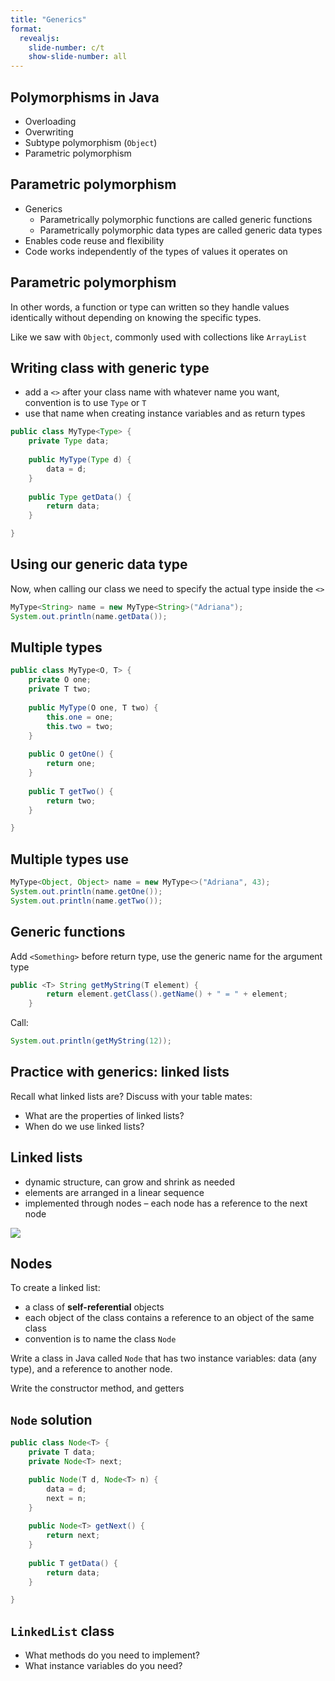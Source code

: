 ```yaml
---
title: "Generics"
format:
  revealjs:
    slide-number: c/t
    show-slide-number: all
---
```


## Polymorphisms in Java

* Overloading
* Overwriting
* Subtype polymorphism (`Object`)
* Parametric polymorphism


## Parametric polymorphism

* Generics
    * Parametrically polymorphic functions are called generic functions
    * Parametrically polymorphic data types are called generic data types
* Enables code reuse and flexibility
* Code works independently of the types of values it operates on

## Parametric polymorphism

In other words, a function or type can written so they handle values identically without depending on knowing the specific types.

Like we saw with `Object`, commonly used with collections like `ArrayList`

## Writing class with generic type

* add a `<>` after your class name with whatever name you want, convention is to use `Type` or `T`
* use that name when creating instance variables and as return types


```java
public class MyType<Type> {
	private Type data;
	
	public MyType(Type d) {
		data = d;
	}
	
	public Type getData() {
		return data;
	}

}
```

## Using our generic data type

Now, when calling our class we need to specify the actual type inside the `<>`

```java
MyType<String> name = new MyType<String>("Adriana");
System.out.println(name.getData());
```

## Multiple types

```java
public class MyType<O, T> {
	private O one;
	private T two;
	
	public MyType(O one, T two) {
		this.one = one;
		this.two = two;
	}
	
	public O getOne() {
		return one;
	}
	
	public T getTwo() {
		return two;
	}

}
```

## Multiple types use

```java
MyType<Object, Object> name = new MyType<>("Adriana", 43);
System.out.println(name.getOne());
System.out.println(name.getTwo());
```

## Generic functions

Add `<Something>` before return type, use the generic name for the 
argument type

```java
public <T> String getMyString(T element) {
		return element.getClass().getName() + " = " + element;
	}
```

Call:

```java
System.out.println(getMyString(12));
```

## Practice with generics: linked lists

Recall what linked lists are? Discuss with your table mates:

* What are the properties of linked lists?
* When do we use linked lists?

## Linked lists

* dynamic structure, can grow and shrink as needed  
* elements are arranged in a linear sequence 
* implemented through nodes -- each node has a reference to the next node

![](images/singly.png)

## Nodes

To create a linked list:

* a class of **self-referential** objects
* each object of the class contains a reference to an object of the same class
* convention is to name the class `Node`

Write a class in Java called `Node` that has two instance variables: data (any type), and a reference to another node.

Write the constructor method, and getters

## `Node` solution

```java
public class Node<T> {
	private T data;
    private Node<T> next;

    public Node(T d, Node<T> n) {
        data = d;
        next = n;
    }
    
    public Node<T> getNext() {
    	return next;
    }
    
    public T getData() {
    	return data;
    }

}
```

## `LinkedList` class

* What methods do you need to implement?
* What instance variables do you need?
